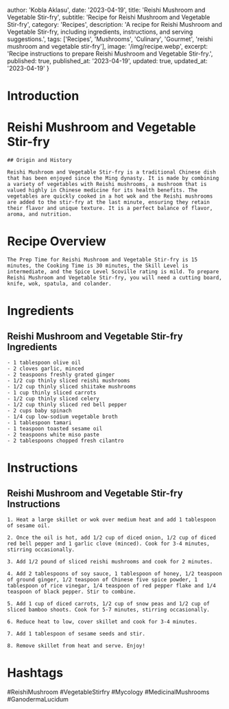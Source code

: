 
  author: 'Kobla Aklasu',
  date: '2023-04-19',
  title: 'Reishi Mushroom and Vegetable Stir-fry',
  subtitle: 'Recipe for Reishi Mushroom and Vegetable Stir-fry',
  category: 'Recipes',
  description: 'A recipe for Reishi Mushroom and Vegetable Stir-fry, including ingredients, instructions, and serving suggestions.',
  tags: ['Recipes', 'Mushrooms', 'Culinary', 'Gourmet', 'reishi mushroom and vegetable stir-fry'],
  image: '/img/recipe.webp',
  excerpt: 'Recipe instructions to prepare Reishi Mushroom and Vegetable Stir-fry.',
  published: true,
  published_at: '2023-04-19',
  updated: true,
  updated_at: '2023-04-19'
}


  # Introduction

# Reishi Mushroom and Vegetable Stir-fry
    
    ## Origin and History
    
    Reishi Mushroom and Vegetable Stir-fry is a traditional Chinese dish that has been enjoyed since the Ming dynasty. It is made by combining a variety of vegetables with Reishi mushrooms, a mushroom that is valued highly in Chinese medicine for its health benefits. The vegetables are quickly cooked in a hot wok and the Reishi mushrooms are added to the stir-fry at the last minute, ensuring they retain their flavor and unique texture. It is a perfect balance of flavor, aroma, and nutrition.

# Recipe Overview

    The Prep Time for Reishi Mushroom and Vegetable Stir-fry is 15 minutes, the Cooking Time is 30 minutes, the Skill Level is intermediate, and the Spice Level Scoville rating is mild. To prepare Reishi Mushroom and Vegetable Stir-fry, you will need a cutting board, knife, wok, spatula, and colander.

# Ingredients

## Reishi Mushroom and Vegetable Stir-fry Ingredients
    
    - 1 tablespoon olive oil
    - 2 cloves garlic, minced
    - 2 teaspoons freshly grated ginger
    - 1/2 cup thinly sliced reishi mushrooms
    - 1/2 cup thinly sliced shiitake mushrooms
    - 1 cup thinly sliced carrots
    - 1/2 cup thinly sliced celery
    - 1/2 cup thinly sliced red bell pepper
    - 2 cups baby spinach
    - 1/4 cup low-sodium vegetable broth
    - 1 tablespoon tamari
    - 1 teaspoon toasted sesame oil
    - 2 teaspoons white miso paste
    - 2 tablespoons chopped fresh cilantro

# Instructions

## Reishi Mushroom and Vegetable Stir-fry Instructions
    
    1. Heat a large skillet or wok over medium heat and add 1 tablespoon of sesame oil.
    
    2. Once the oil is hot, add 1/2 cup of diced onion, 1/2 cup of diced red bell pepper and 1 garlic clove (minced). Cook for 3-4 minutes, stirring occasionally.
    
    3. Add 1/2 pound of sliced reishi mushrooms and cook for 2 minutes.
    
    4. Add 2 tablespoons of soy sauce, 1 tablespoon of honey, 1/2 teaspoon of ground ginger, 1/2 teaspoon of Chinese five spice powder, 1 tablespoon of rice vinegar, 1/4 teaspoon of red pepper flake and 1/4 teaspoon of black pepper. Stir to combine.
    
    5. Add 1 cup of diced carrots, 1/2 cup of snow peas and 1/2 cup of sliced bamboo shoots. Cook for 5-7 minutes, stirring occasionally.
    
    6. Reduce heat to low, cover skillet and cook for 3-4 minutes.
    
    7. Add 1 tablespoon of sesame seeds and stir.
    
    8. Remove skillet from heat and serve. Enjoy!

# Hashtags

#ReishiMushroom #VegetableStirfry #Mycology #MedicinalMushrooms #GanodermaLucidum



